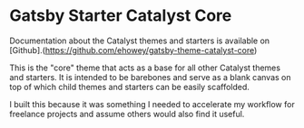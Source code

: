 
<SEO title="Gatsby Starter Catalyst Core" />

# Gatsby Starter Catalyst Core

Documentation about the Catalyst themes and starters is available on [Github].(https://github.com/ehowey/gatsby-theme-catalyst-core)

This is the "core" theme that acts as a base for all other Catalyst themes and starters. It is intended to be barebones and serve as a blank canvas on top of which child themes and starters can be easily scaffolded.

I built this because it was something I needed to accelerate my workflow for freelance projects and assume others would also find it useful.
